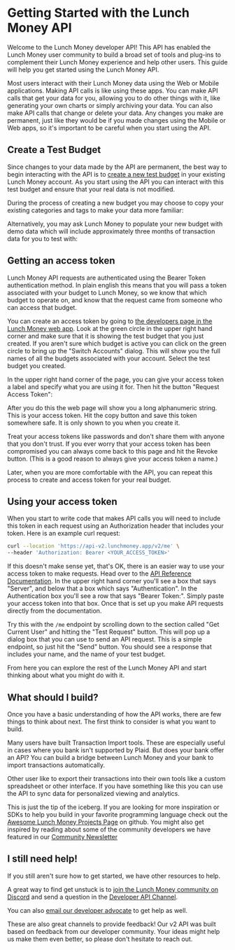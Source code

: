 # Getting Started with the Lunch Money API

Welcome to the Lunch Money developer API! This API has enabled the Lunch Money user community to build a broad set of tools and plug-ins to complement their Lunch Money experience and help other users. This guide will help you get started using the Lunch Money API.

Most users interact with their Lunch Money data using the Web or Mobile applications. Making API calls is like using these apps. You can make API calls that get your data for you, allowing you to do other things with it, like generating your own charts or simply archiving your data. You can also make API calls that change or delete your data. Any changes you make are permanent, just like they would be if you made changes using the Mobile or Web apps, so it's important to be careful when you start using the API.

## Create a Test Budget

Since changes to your data made by the API are permanent, the best way to begin interacting with the API is to [create a new test budget](https://support.lunchmoney.app/miscellaneous/unlimited-budgeting-accounts) in your existing Lunch Money account. As you start using the API you can interact with this test budget and ensure that your real data is not modified.

During the process of creating a new budget you may choose to copy your existing categories and tags to make your data more familiar:

<scalar-image
  src="https://raw.githubusercontent.com/jpjpjp/lm-v2-dev-portal-poc/refs/heads/main/images/CopyCategoriesAndTags.jpg"
  alt="Copy Categories and Tags">
</scalar-image>

Alternatively, you may ask Lunch Money to populate your new budget with demo data which will include approximately three months of transaction data for you to test with:

<scalar-image
  src="https://github.com/jpjpjp/lm-v2-dev-portal-poc/blob/main/images/DemoData.png?raw=true"
  alt="Demo Data">
</scalar-image>

## Getting an access token

Lunch Money API requests are authenticated using the Bearer Token authentication method. In plain english this means that you will pass a token associated with your budget to Lunch Money, so we know that which budget to operate on, and know that the request came from someone who can access that budget.

You can create an access token by going to [the developers page in the Lunch Money web app](https://my.lunchmoney.app/developers). Look at the green circle in the upper right hand corner and make sure that it is showing the test budget that you just created. If you aren't sure which budget is active you can click on the green circle to bring up the "Switch Accounts" dialog. This will show you the full names of all the budgets associated with your account. Select the test budget you created.

In the upper right hand corner of the page, you can give your access token a label and specify what you are using it for. Then hit the button "Request Access Token":

<scalar-image
  src="https://github.com/jpjpjp/lm-v2-dev-portal-poc/blob/main/images/RequestAccessToken.png?raw=true"
  alt="Request Access Token">
</scalar-image>

After you do this the web page will show you a long alphanumeric string. This is your access token. Hit the copy button and save this token somewhere safe. It is only shown to you when you create it.

Treat your access tokens like passwords and don't share them with anyone that you don't trust. If you ever worry that your access token has been compromised you can always come back to this page and hit the Revoke button. (This is a good reason to always give your access token a name.)

Later, when you are more comfortable with the API, you can repeat this process to create and access token for your real budget.

## Using your access token

When you start to write code that makes API calls you will need to include this token in each request using an Authorization header that includes your token. Here is an example curl request:

```bash
curl --location 'https://api-v2.lunchmoney.app/v2/me' \
--header 'Authorization: Bearer <YOUR_ACCESS_TOKEN>'
```

If this doesn't make sense yet, that's OK, there is an easier way to use your access token to make requests. Head over to the [API Reference Documentation](../lunch-money-api-v2-reference#description/overview). In the upper right hand corner you'll see a box that says "Server", and below that a box which says "Authentication". In the Authentication box you'll see a row that says "Bearer Token:". Simply paste your access token into that box. Once that is set up you make API requests directly from the documentation.

Try this with the `/me` endpoint by scrolling down to the section called "Get Current User" and hitting the "Test Request" button. This will pop up a dialog box that you can use to send an API request. This is a simple endpoint, so just hit the "Send" button. You should see a response that includes your name, and the name of your test budget.

From here you can explore the rest of the Lunch Money API and start thinking about what you might do with it.

## What should I build?

Once you have a basic understanding of how the API works, there are few things to think about next. The first think to consider is what you want to build.

Many users have built Transaction Import tools. These are especially useful in cases where you bank isn't supported by Plaid. But does your bank offer an API? You can build a bridge between Lunch Money and your bank to import transactions automatically.

Other user like to export their transactions into their own tools like a custom spreadsheet or other interface. If you have something like this you can use the API to sync data for personalized viewing and analytics.

This is just the tip of the iceberg. If you are looking for more inspiration or SDKs to help you build in your favorite programming language check out the [Awesome Lunch Money Projects Page](https://github.com/lunch-money/awesome-lunchmoney?tab=readme-ov-file) on github. You might also get inspired by reading about some of the community developers we have featured in our [Community Newsletter](https://lunchmoney.app/blog?filter=community-news)

## I still need help!

If you still aren't sure how to get started, we have other resources to help.

A great way to find get unstuck is to [join the Lunch Money community on Discord](https://lunchmoney.app/discord) and send a question in the [Developer API Channel](https://discord.com/channels/842337014556262411/1134594318414389258).

You can also [email our developer advocate](mailto:jp@lunchmoney.app) to get help as well.

These are also great channels to provide feedback! Our v2 API was built based on feedback from our developer community. Your ideas might help us make them even better, so please don't hesitate to reach out.

